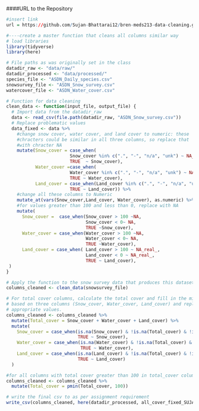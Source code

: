 
####URL to the Repository
```r
#insert link 
url = https://github.com/Sujan-Bhattarai12/bren-meds213-data-cleaning.git

```

```r
#----create a master function that cleans all columns similar way
# load libraries
library(tidyverse)
library(here)
```


```r
# File paths as was originally set in the class
datadir_raw <- "data/raw/"
datadir_processed <- "data/processed/"
species_file <- "ASDN_Daily_species.csv"
snowsurvey_file <- "ASDN_Snow_survey.csv"
watercover_file <- "ASDN_Water_cover.csv"

# Function for data cleaning
clean_data <- function(input_file, output_file) {
  # Import data from the datadir_raw
  data <- read_csv(file.path(datadir_raw, "ASDN_Snow_survey.csv"))
  # Replace problematic values
  data_fixed <- data %>%
    #change snow cover, water cover, and land cover to numeric: these 
    #chracters could be similar in all three columns, so replace that 
    #with chracter NA
    mutate(Snow_cover = case_when(
                        Snow_cover %in% c(".", "-", "n/a", "unk") ~ NA_character_,  
                        TRUE  ~ Snow_cover),
           Water_cover =case_when(
                        Water_cover %in% c(".", "-", "n/a", "unk") ~ NA_character_,
                        TRUE ~ Water_cover),
           Land_cover = case_when(Land_cover %in% c(".", "-", "n/a", "unk") ~ NA_character_,
                        TRUE ~ Land_cover)) %>%
    #change all these columns to Numeric
    mutate_at(vars(Snow_cover,Land_cover, Water_cover), as.numeric) %>%
    #for values greater than 100 and less than 0, replace with NA
    mutate(
      Snow_cover =  case_when(Snow_cover > 100 ~NA,
                              Snow_cover < 0~ NA, 
                              TRUE ~Snow_cover),
      Water_cover = case_when(Water_cover > 100 ~NA,
                              Water_cover < 0~ NA, 
                              TRUE ~Water_cover),
      Land_cover = case_when( Land_cover > 100 ~ NA_real_,
                              Land_cover < 0 ~ NA_real_,
                              TRUE ~ Land_cover),
 )
}

# Apply the function to the snow survey data that produces this dataset
columns_cleaned <- clean_data(snowsurvey_file)

# For total cover columns, calculate the total cover and fill in the missing values
# based on three columns (Snow_cover, Water_cover, Land_cover) and replace it with 
# appropriate values.
columns_cleaned <- columns_cleaned %>%
  mutate(Total_cover = Snow_cover + Water_cover + Land_cover) %>%
  mutate(
    Snow_cover = case_when(is.na(Snow_cover) & !is.na(Total_cover) & !is.na(Water_cover) & !is.na(Land_cover) ~ Total_cover - Water_cover - Land_cover,
                           TRUE ~ Snow_cover),
    Water_cover = case_when(is.na(Water_cover) & !is.na(Total_cover) & !is.na(Snow_cover) & !is.na(Land_cover) ~ Total_cover - Snow_cover - Land_cover,
                            TRUE ~ Water_cover),
    Land_cover = case_when(is.na(Land_cover) & !is.na(Total_cover) & !is.na(Snow_cover) & !is.na(Water_cover) ~ Total_cover - Snow_cover - Water_cover,
                           TRUE ~ Land_cover)
  )

#for all columns with total cover greater than 100 in total_cover column, set it to 100
columns_cleaned <- columns_cleaned %>%
  mutate(Total_cover = pmin(Total_cover, 100))

```


```r
# write the final csv to as per assignment requirement
write_csv(columns_cleaned, here(datadir_processed, all_cover_fixed_SUJAN.csv"))

```



